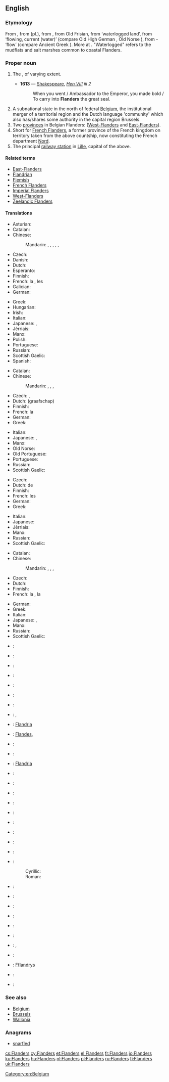 ==English==
{{wikipedia|Flanders}}

===Etymology===
From {{etyl|fr|en}} {{term|Flandres|lang=fr}}, from {{etyl|nl|en}} {{term|Vlaanderen|lang=nl}} (pl.), from {{etyl|dum|en}} {{term|Vlander|lang=dum}}, from Old Frisian, from {{etyl|gem-pro|en}} {{m|gem-pro|*flaumdra}} ‘waterlogged land’, from {{m|gem-pro|*flaumaz}} ‘flowing, current (water)’ (compare Old High German {{term|weraltfloum|lang=goh||transitoriness of life}}, Old Norse {{term|flaumr|lang=non||eddy}}), from {{etyl|ine-pro|en}} {{m|ine-pro|*plow-m}}- ‘flow’ (compare Ancient Greek {{term||plŷma|dishwater, washing water}}). More at {{l|en|flow}}. "Waterlogged" refers to the mudflats and salt marshes common to coastal Flanders.

===Proper noun===
{{en-proper noun}}

# {{context|historical|lang=en}} The {{w|Flanders (county)|Countship of Flanders}}, of varying extent.
#* '''1613''' — [[Shakespeare]], ''[http://en.wikisource.org/wiki/The_Life_of_King_Henry_the_Eighth Hen VIII] iii 2''
#*: When you went / Ambassador to the Emperor, you made bold / To carry into '''Flanders''' the great seal.
# A subnational state in the north of federal [[Belgium]], the institutional merger of a territorial region and the Dutch language 'community' which also has/shares some authority in the capital region Brussels.
# Two [[province]]s in Belgian Flanders: ([[West-Flanders]] and [[East-Flanders]]).
# Short for [[French Flanders]], a former province of the French kingdom on territory taken from the above countship, now constituting the French department [[Nord]].
# The principal [[railway station]] in [[Lille]], capital of the above.

====Related terms====
* [[East-Flanders]]
* [[Flandrian]]
* [[Flemish]]
* [[French Flanders]]
* [[Imperial Flanders]]
* [[West-Flanders]]
* [[Zeelandic Flanders]]

====Translations====
{{trans-top|subnational state in the north of federal Belgium}}
* Asturian: {{t|ast|Flandes}}
* Catalan: {{t|ca|Flandes|m}}
* Chinese:
*: Mandarin: {{t+|cmn|佛蘭德|sc=Hani}}, {{t|cmn|佛兰德|tr=Fólándé|sc=Hani}}, {{t|cmn|弗蘭德|sc=Hani}}, {{t|cmn|弗兰德|tr=Fúlándé|sc=Hani}}, {{t|cmn|法蘭德斯區|sc=Hani}}, {{t|cmn|法兰德斯区|tr=Fǎlándésī|sc=Hani}}
* Czech: {{t+|cs|Vlámsko|n}}
* Danish: {{t|da|Flandern}}
* Dutch: {{t+|nl|Vlaanderen|n}}
* Esperanto: {{t|eo|Flandrio}}
* Finnish: {{t+|fi|Flanderi}}
* French: la {{t+|fr|Flandre|f}}, les {{t+|fr|Flandres|f-p}}
* Galician: {{t+|gl|Flandres}}
* German: {{t+|de|Flandern|n}}
{{trans-mid}}
* Greek: {{t+|el|Φλάνδρα|f|tr=Flándra}}
* Hungarian: {{t+|hu|Flandria}}
* Irish: {{t|ga|Flóndras|m}}
* Italian: {{t|it|Fiandre}}
* Japanese: {{t|ja|フランデレン|tr=Furanderen }}, {{t|ja|フランドル|tr=Furandoru|sc=Jpan}}
* Jèrriais: {{t|roa-jer|Fliandres|f-p}}
* Manx: {{t|gv|Flandyryn|alt=Yn Flandyryn}}
* Polish: {{t+|pl|Flandria|f}}
* Portuguese: {{t|pt|Flandres}}
* Russian: {{t+|ru|Фландрия|f|tr=Flándrija}}
* Scottish Gaelic: {{t|gd|Flannras|m}}
* Spanish: {{t+|es|Flandes}}
{{trans-bottom}}

{{trans-top|historical county}}
* Catalan: {{t|ca|Flandes|m}}
* Chinese:
*: Mandarin: {{t+|cmn|佛蘭德|sc=Hani}}, {{t|cmn|佛兰德|tr=Fólándé|sc=Hani}}, {{t|cmn|弗蘭德|sc=Hani}}, {{t|cmn|弗兰德|tr=Fúlándé|sc=Hani}}
* Czech: {{t+|cs|Vlámsko|n}}, {{t|cs|Flandry|f-p}}
* Dutch: (graafschap) {{t+|nl|Vlaanderen|n}}
* Finnish: {{t+|fi|Flanderi}}
* French: la {{t+|fr|Flandre|f}}
* German: {{t+|de|Flandern|n}}
* Greek: {{t+|el|Φλάνδρα|f|tr=Flándra}}
{{trans-mid}}
* Italian: {{t|it|Fiandre}}
* Japanese: {{t|ja|フランドル|tr=Furandoru}}, {{t|ja|フランダース|tr=Furandāsu}}
* Manx: {{t|gv|Flandyryn|alt=Yn Flandyryn}}
* Old Norse: {{t|non|Flæmingjaland|n}}
* Old Portuguese: {{t|roa-opt|Frandes}}
* Portuguese: {{t|pt|Flandres}}
* Russian: {{t+|ru|Фландрия|f|tr=Flándrija}}
* Scottish Gaelic: {{t|gd|Flannras|m}}
{{trans-bottom}}

{{trans-top|two provinces in Belgium}}
* Czech: {{t|cs|Flandry|f-p}}
* Dutch: de {{t|nl|Vlaanders|p}}
* Finnish: {{t+|fi|Flanderi}}
* French: les {{t+|fr|Flandres|f-p}}
* German: {{t+|de|Flandern|p}}
* Greek: {{t+|el|Φλάνδρα|f|tr=Flándra}}
{{trans-mid}}
* Italian: {{t|it|Fiandre}}
* Japanese: {{t|ja|フランデレン州|tr=Furanderen shū}}
* Jèrriais: {{t|roa-jer|Fliandres|f-p}}
* Manx: {{t|gv|Flandyryn|alt=Yn Flandyryn}}
* Russian: {{t+|ru|Фландрия|f|tr=Flándrija}}
* Scottish Gaelic: {{t|gd|Flannras|m}}
{{trans-bottom}}

{{trans-top|former province and region of northern France}}
* Catalan: {{t|ca|Flandes francès|m}}
* Chinese:
*: Mandarin: {{t+|cmn|佛蘭德|sc=Hani}}, {{t|cmn|佛兰德|tr=Fólándé|sc=Hani}}, {{t|cmn|弗蘭德|sc=Hani}}, {{t|cmn|弗兰德|tr=Fúlándé|sc=Hani}}
* Czech: {{t|cs|Flandry|f-p}}
* Dutch: {{t|nl|Frans-Vlaanderen|n}}
* Finnish: {{t+|fi|Flanderi}}
* French: la {{t+|fr|Flandre|f}}, la {{t|fr|Flandre française|f}}
{{trans-mid}}
* German: {{t+|de|Flandern|n}}
* Greek: {{t+|el|Φλάνδρα|f|tr=Flándra}}
* Italian: {{t|it|Fiandre}}
* Japanese: {{t|ja|フランドル|tr=Furandoru}}, {{t|ja|フランドル・フランセーズ|tr=Furandoru furansēzu}}
* Manx: {{t|gv|Flandyryn|alt=Yn Flandyryn}}
* Russian: {{t+|ru|Фландрия|f|tr=Flándrija}}
* Scottish Gaelic: {{t|gd|Flannras|m}}
{{trans-bottom}}

{{checktrans-top}}
* {{ttbc|af}}: {{t|af|Vlaandere}}
* {{ttbc|eu}}: {{t|eu|Flandria}}
* {{ttbc|br}}: {{t|br|Flandrez}}
* {{ttbc|bg}}: {{t|bg|Фламандия|f}}
* {{ttbc|co}}: {{t|co|Fiandria}}
* {{ttbc|da}}: {{t|da|Flandern}}
* {{ttbc|nds-nl}}: {{t|nds-nl|Vlaonderen}}
* {{ttbc|eo}}: {{t|eo|Flandrio}}, {{t|eo|Flandrujo}}
* {{ttbc|et}}: [[Flandria]]
* {{ttbc|gl}}: [[Flandes]], {{t+|gl|Flandres}}
* {{ttbc|he}}: {{t|he|פלנדריה}}
* {{ttbc|is}}: {{t|is|Flæmingjaland}}
* {{ttbc|io}}: [[Flandria]]
* {{ttbc|id}}: {{t|id|Flandria}}
* {{ttbc|ko}}: {{t|ko|플란데런|sc=Hang}}
* {{ttbc|la}}: {{t|la|Flandria|f}}
* {{ttbc|lv}}: {{t|lv|Flandrija}}
* {{ttbc|lt}}: {{t|lt|Flandrija}}
{{trans-mid}}
* {{ttbc|no}}: {{t|no|Flandern}}
* {{ttbc|oc}}: {{t|oc|Flandra}}
* {{ttbc|pt}}: {{t|pt|Flandres}}
* {{ttbc|ro}}: {{t|ro|Flandra}}
* {{ttbc|sh}}:
*: Cyrillic: {{t|sh|Фландрија|sc=Cyrl}}
*: Roman: {{t+|sh|Flandrija}}
* {{ttbc|sk}}: {{t|sk|Flámsko}}
* {{ttbc|sl}}: {{t|sl|Flandrija}}
* {{ttbc|es}}: {{t+|es|Flandes|m}}
* {{ttbc|sv}}: {{t|sv|Flandern}}
* {{ttbc|tr}}: {{t|tr|Flaman Ovası}}
* {{ttbc|uk}}: {{t|uk|Фландрія|f}}
* {{ttbc|vi}}: {{t|vi|Flăng-drơ}}, {{t|vi|xứ Flăng-drơ}}
* {{ttbc|wa}}: {{t|wa|Flande}}
* {{ttbc|cy}}: [[Fflandrys]]
* {{ttbc|vls}}: {{t|vls|Vloandern}}
* {{ttbc|fy}}: {{t|fy|Flaanderen}}
{{trans-bottom}}

===See also===
* [[Belgium]]
* [[Brussels]]
* [[Wallonia]]

===Anagrams===
* [[snarfled#English|snarfled]]

[[Category:en:Belgium]]

[[cs:Flanders]]
[[cy:Flanders]]
[[et:Flanders]]
[[el:Flanders]]
[[fr:Flanders]]
[[io:Flanders]]
[[ku:Flanders]]
[[hu:Flanders]]
[[nl:Flanders]]
[[pl:Flanders]]
[[ru:Flanders]]
[[fi:Flanders]]
[[uk:Flanders]]